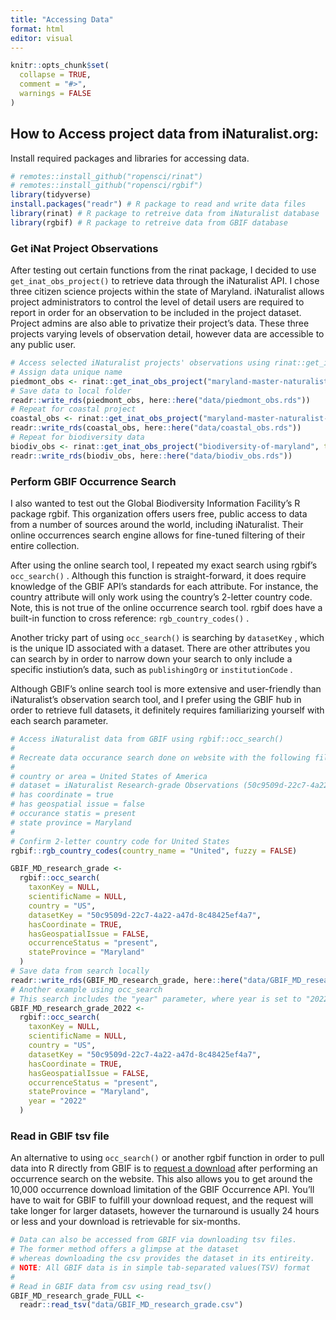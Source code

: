 ```yaml
---
title: "Accessing Data"
format: html
editor: visual
---
```


```r
knitr::opts_chunk$set(
  collapse = TRUE,
  comment = "#>",
  warnings = FALSE
)
```

## How to Access project data from iNaturalist.org:

Install required packages and libraries for accessing data.

```r
# remotes::install_github("ropensci/rinat")
# remotes::install_github("ropensci/rgbif")
library(tidyverse)
install.packages("readr") # R package to read and write data files
library(rinat) # R package to retreive data from iNaturalist database
library(rgbif) # R package to retreive data from GBIF database
```

### Get iNat Project Observations

After testing out certain functions from the rinat package, I decided to use `get_inat_obs_project()` to retrieve data through the iNaturalist API. I chose three citizen science projects within the state of Maryland. iNaturalist allows project administrators to control the level of detail users are required to report in order for an observation to be included in the project dataset. Project admins are also able to privatize their project's data. These three projects varying levels of observation detail, however data are accessible to any public user.

```r
# Access selected iNaturalist projects' observations using rinat::get_inat_obs_project()
# Assign data unique name
piedmont_obs <- rinat::get_inat_obs_project("maryland-master-naturalist-program-piedmont-region", type = "observations")
# Save data to local folder
readr::write_rds(piedmont_obs, here::here("data/piedmont_obs.rds"))
# Repeat for coastal project
coastal_obs <- rinat::get_inat_obs_project("maryland-master-naturalist-program-coastal-plain", type = "observations")
readr::write_rds(coastal_obs, here::here("data/coastal_obs.rds"))
# Repeat for biodiversity data
biodiv_obs <- rinat::get_inat_obs_project("biodiversity-of-maryland", type = "observations")
readr::write_rds(biodiv_obs, here::here("data/biodiv_obs.rds"))
```

### Perform GBIF Occurrence Search

I also wanted to test out the Global Biodiversity Information Facility's R package rgbif. This organization offers users free, public access to data from a number of sources around the world, including iNaturalist. Their online occurrences search engine allows for fine-tuned filtering of their entire collection.

After using the online search tool, I repeated my exact search using rgbif's `occ_search()` . Although this function is straight-forward, it does require knowledge of the GBIF API's standards for each attribute. For instance, the country attribute will only work using the country's 2-letter country code. Note, this is not true of the online occurrence search tool. rgbif does have a built-in function to cross reference: `rgb_country_codes()` .

Another tricky part of using `occ_search()` is searching by `datasetKey` , which is the unique ID associated with a dataset. There are other attributes you can search by in order to narrow down your search to only include a specific instiution's data, such as `publishingOrg` or `institutionCode` .

Although GBIF's online search tool is more extensive and user-friendly than iNaturalist's observation search tool, and I prefer using the GBIF hub in order to retrieve full datasets, it definitely requires familiarizing yourself with each search parameter.

```r
# Access iNaturalist data from GBIF using rgbif::occ_search()
#
# Recreate data occurance search done on website with the following filters:
#
# country or area = United States of America
# dataset = iNaturalist Research-grade Observations (50c9509d-22c7-4a22-a47d-8c48425ef4a7)
# has coordinate = true
# has geospatial issue = false
# occurance statis = present
# state province = Maryland
#
# Confirm 2-letter country code for United States
rgbif::rgb_country_codes(country_name = "United", fuzzy = FALSE)

GBIF_MD_research_grade <-
  rgbif::occ_search(
    taxonKey = NULL,
    scientificName = NULL,
    country = "US",
    datasetKey = "50c9509d-22c7-4a22-a47d-8c48425ef4a7",
    hasCoordinate = TRUE,
    hasGeospatialIssue = FALSE,
    occurrenceStatus = "present",
    stateProvince = "Maryland"
  )
# Save data from search locally
readr::write_rds(GBIF_MD_research_grade, here::here("data/GBIF_MD_research_grade.rds"))
# Another example using occ_search
# This search includes the "year" parameter, where year is set to "2022"
GBIF_MD_research_grade_2022 <-
  rgbif::occ_search(
    taxonKey = NULL,
    scientificName = NULL,
    country = "US",
    datasetKey = "50c9509d-22c7-4a22-a47d-8c48425ef4a7",
    hasCoordinate = TRUE,
    hasGeospatialIssue = FALSE,
    occurrenceStatus = "present",
    stateProvince = "Maryland",
    year = "2022"
  )
```

### Read in GBIF tsv file

An alternative to using `occ_search()` or another rgbif function in order to pull data into R directly from GBIF is to [request a download](https://www.gbif.org/occurrence/download) after performing an occurrence search on the website. This also allows you to get around the 10,000 occurrence download limitation of the GBIF Occurrence API. You'll have to wait for GBIF to fulfill your download request, and the request will take longer for larger datasets, however the turnaround is usually 24 hours or less and your download is retrievable for six-months.

```r
# Data can also be accessed from GBIF via downloading tsv files.
# The former method offers a glimpse at the dataset
# whereas downloading the csv provides the dataset in its entireity.
# NOTE: All GBIF data is in simple tab-separated values(TSV) format
#
# Read in GBIF data from csv using read_tsv()
GBIF_MD_research_grade_FULL <-
  readr::read_tsv("data/GBIF_MD_research_grade.csv")
```

